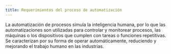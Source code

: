 ```yaml
---
title: Requerimientos del proceso de automatización
---
```


La automatización de procesos simula la inteligencia humana, por lo que las automatizaciones son utilizadas para controlar y monitorear procesos, las máquinas o los dispositivos que cumplen con tareas o funciones repetitivas. Se caracterizan por su forma de operar automáticamente, reduciendo y mejorando el trabajo humano en las industrias.

